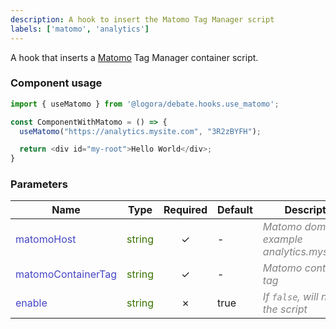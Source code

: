 ```yaml
---
description: A hook to insert the Matomo Tag Manager script
labels: ['matomo', 'analytics']
---
```


A hook that inserts a [Matomo](https://matomo.org/) Tag Manager container script.

### Component usage

```js
import { useMatomo } from '@logora/debate.hooks.use_matomo';
```

```js
const ComponentWithMatomo = () => {
  useMatomo("https://analytics.mysite.com", "3R2zBYFH");

  return <div id="my-root">Hello World</div>;
}
```

### Parameters

| **Name**      | **Type** | **Required** | **Default** | **Description** |
| ----------- | ----------- | :-----------: | ----------- | ----------- |
| <font color='#4646c6'>matomoHost</font> | <font color="#397300">string</font> | &check; | - | <font color="grey">*Matomo domain, for example analytics.mysite.com*</font> |
| <font color='#4646c6'>matomoContainerTag</font> | <font color="#397300">string</font> | &check; | - | <font color="grey">*Matomo container tag*</font> |
| <font color='#4646c6'>enable</font> | <font color="#397300">string</font> | &cross; | true | <font color="grey">*If `false`, will not load the script*</font> |